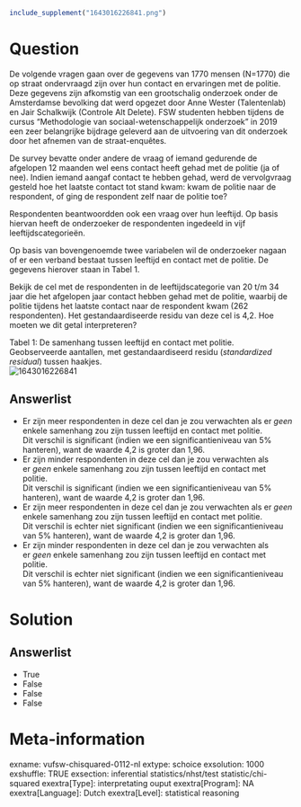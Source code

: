 ```r
include_supplement("1643016226841.png")
```

Question
========
De volgende vragen gaan over de gegevens van 1770 mensen (N=1770) die op
straat ondervraagd zijn over hun contact en ervaringen met de politie.
Deze gegevens zijn afkomstig van een grootschalig onderzoek onder de
Amsterdamse bevolking dat werd opgezet door Anne Wester (Talentenlab) en
Jair Schalkwijk (Controle Alt Delete). FSW studenten hebben tijdens de
cursus "Methodologie van sociaal-wetenschappelijk onderzoek" in 2019 een
zeer belangrijke bijdrage geleverd aan de uitvoering van dit onderzoek
door het afnemen van de straat-enquêtes.  
  
De survey bevatte onder andere de vraag of iemand gedurende de afgelopen
12 maanden wel eens contact heeft gehad met de politie (ja of nee).
Indien iemand aangaf contact te hebben gehad, werd de vervolgvraag
gesteld hoe het laatste contact tot stand kwam: kwam de politie naar de
respondent, of ging de respondent zelf naar de politie toe?  
  
Respondenten beantwoordden ook een vraag over hun leeftijd. Op basis
hiervan heeft de onderzoeker de respondenten ingedeeld in vijf
leeftijdscategorieën.  
  
Op basis van bovengenoemde twee variabelen wil de onderzoeker nagaan of
er een verband bestaat tussen leeftijd en contact met de politie. De
gegevens hierover staan in Tabel 1.  
  
Bekijk de cel met de respondenten in de leeftijdscategorie van 20 t/m 34
jaar die het afgelopen jaar contact hebben gehad met de politie, waarbij
de politie tijdens het laatste contact naar de respondent kwam (262
respondenten). Het gestandaardiseerde residu van deze cel is 4,2. Hoe
moeten we dit getal interpreteren?  
  
Tabel 1: De samenhang tussen leeftijd en contact met politie.
Geobserveerde aantallen, met gestandaardiseerd residu (*standardized
residual*) tussen haakjes.  
<img src="1643016226841.png" class="fr-fic fr-dii tvcss_2"
alt="1643016226841" />

Answerlist
----------
* Er zijn meer respondenten in deze cel dan je zou verwachten als
  er *geen* enkele samenhang zou zijn tussen leeftijd en contact met
  politie.  
  Dit verschil is significant (indien we een significantieniveau van 5%
  hanteren), want de waarde 4,2 is groter dan 1,96.
* Er zijn minder respondenten in deze cel dan je zou verwachten als
  er *geen* enkele samenhang zou zijn tussen leeftijd en contact met
  politie.  
  Dit verschil is significant (indien we een significantieniveau van 5%
  hanteren), want de waarde 4,2 is groter dan 1,96.
* Er zijn meer respondenten in deze cel dan je zou verwachten als
  er *geen* enkele samenhang zou zijn tussen leeftijd en contact met
  politie.  
  Dit verschil is echter niet significant (indien we een
  significantieniveau van 5% hanteren), want de waarde 4,2 is groter dan
  1,96.
* Er zijn minder respondenten in deze cel dan je zou verwachten als
  er *geen* enkele samenhang zou zijn tussen leeftijd en contact met
  politie.  
  Dit verschil is echter niet significant (indien we een
  significantieniveau van 5% hanteren), want de waarde 4,2 is groter dan
  1,96.

Solution
========











Answerlist
----------
* True
* False
* False
* False

Meta-information
================
exname: vufsw-chisquared-0112-nl
extype: schoice
exsolution: 1000
exshuffle: TRUE
exsection: inferential statistics/nhst/test statistic/chi-squared
exextra[Type]: interpretating ouput
exextra[Program]: NA
exextra[Language]: Dutch
exextra[Level]: statistical reasoning


